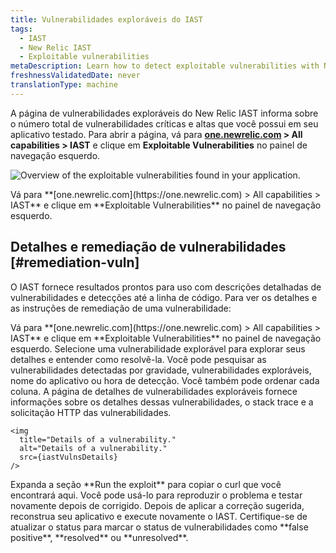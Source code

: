 ```yaml
---
title: Vulnerabilidades exploráveis do IAST
tags:
  - IAST
  - New Relic IAST
  - Exploitable vulnerabilities
metaDescription: Learn how to detect exploitable vulnerabilities with New Relic IAST.
freshnessValidatedDate: never
translationType: machine
---
```




A página de vulnerabilidades exploráveis do New Relic IAST informa sobre o número total de vulnerabilidades críticas e altas que você possui em seu aplicativo testado. Para abrir a página, vá para <DNT>**[one.newrelic.com](https://one.newrelic.com) > All capabilities > IAST**</DNT> e clique em <DNT>**Exploitable Vulnerabilities**</DNT> no painel de navegação esquerdo.

<img
  title="Overview of the exploitable vulnerabilities found in your application."
  alt="Overview of the exploitable vulnerabilities found in your application."
  src={iastExplVulns}
/>

<figcaption>
  Vá para <DNT>**[one.newrelic.com](https://one.newrelic.com) > All capabilities > IAST**</DNT> e clique em <DNT>**Exploitable Vulnerabilities**</DNT> no painel de navegação esquerdo.
</figcaption>

## Detalhes e remediação de vulnerabilidades [#remediation-vuln]

O IAST fornece resultados prontos para uso com descrições detalhadas de vulnerabilidades e detecções até a linha de código. Para ver os detalhes e as instruções de remediação de uma vulnerabilidade:

<Steps>
  <Step>
    Vá para <DNT>**[one.newrelic.com](https://one.newrelic.com) > All capabilities > IAST**</DNT> e clique em <DNT>**Exploitable Vulnerabilities**</DNT> no painel de navegação esquerdo.  

  </Step>

  <Step>
    Selecione uma vulnerabilidade explorável para explorar seus detalhes e entender como resolvê-la. Você pode pesquisar as vulnerabilidades detectadas por gravidade, vulnerabilidades exploráveis, nome do aplicativo ou hora de detecção. Você também pode ordenar cada coluna. A página de detalhes de vulnerabilidades exploráveis fornece informações sobre os detalhes dessas vulnerabilidades, o stack trace e a solicitação HTTP das vulnerabilidades.

    <img
      title="Details of a vulnerability."
      alt="Details of a vulnerability."
      src={iastVulnsDetails}
    />
  </Step>

  <Step>
    Expanda a seção <DNT>**Run the exploit**</DNT> para copiar o curl que você encontrará aqui. Você pode usá-lo para reproduzir o problema e testar novamente depois de corrigido.  

  </Step>

  <Step>
    Depois de aplicar a correção sugerida, reconstrua seu aplicativo e execute novamente o IAST.  

  </Step>

  <Step>
    Certifique-se de atualizar o status para marcar o status de vulnerabilidades como <DNT>**false positive**</DNT>, <DNT>**resolved**</DNT> ou <DNT>**unresolved**</DNT>.  

  </Step>
</Steps>